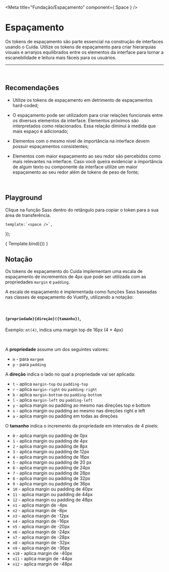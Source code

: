 
<Meta title="Fundação/Espaçamento" component={ Space } />

# Espaçamento

Os tokens de espaçamento são parte essencial na construção de interfaces usando o Cuida.
Utilize os tokens de espaçamento para criar hierarquias visuais e arranjos equilibrados entre os elementos
da interface para tornar a escanebilidade e leitura mais fáceis para os usuários.

<hr />
<br />

## Recomendações

- Utilize os tokens de espaçamento em detrimento de espaçamentos hard-coded;

- O espaçamento pode ser utilizadom para criar relações funcionais entre os diversos elementos da interface.
Elementos próximos são interpretados como relacionados. Essa relação diminui à medida que mais espaço é adicionado;

- Elementos com o mesmo nível de importância na interface devem possuir espaçamentos consistentes;

- Elementos com maior espaçamento ao seu redor são percebidos como mais relevantes na interface. Caso você queira
evidenciar a importância de algum texto ou componente da interface utilize um maior espaçamento ao seu redor além
de tokens de peso de fonte;


<br />

## Playground

Clique na função Sass dentro do retângulo para copiar o token para a sua área de transferência.

    template:`<space />`,
});

<Story name="escala">
    { Template.bind({}) }
</Story>

<br />

## Notação

Os tokens de espaçamento do Cuida implementam uma escala de espaçamento de incrementos de 4px que pode ser utilizada com as propriedades `margin` e `padding`.

A escala de espaçamento é implementada como funções Sass baseadas nas classes de espaçamento do Vuetify, utilizando a notação:

<br />

#### `{propriedade}{direção}({tamanho})`,
Exemplo: `mt(4)`, indica uma margin top de 16px (4 * 4px)

<br />

A <strong>propriedade</strong> assume um dos seguintes valores:

- `m` - para `margem`
- `p` - para `padding`

A <strong>direção</strong> indica o lado no qual a propriedade vai ser aplicada:

- `t` - aplica `margin-top` ou `padding-top`
- `r` - aplica `margin-right` ou `padding-right`
- `b` - aplica `margin-bottom` ou `padding-bottom`
- `l` - aplica `margin-left` ou `padding-left`
- `y` - aplica margin ou padding ao mesmo nas direções top e bottom
- `x` - aplica margin ou padding ao mesmo nas direções right e left
- `a` - aplica margin ou padding em todas as direções

O <strong>tamanho</strong> indica o incremento da propriedade em intervalos de 4 pixels:

- `0` - aplica margin ou padding de 0px
- `1` - aplica margin ou padding de 4px
- `2` - aplica margin ou padding de 8px
- `3` - aplica margin ou padding de 12px
- `4` - aplica margin ou padding de 16px
- `5` - aplica margin ou padding de 20 px
- `6` - aplica margin ou padding de 24px
- `7` - aplica margin ou padding de 28px
- `8` - aplica margin ou padding de 32px
- `9` - aplica margin ou padding de 36px
- `10` - aplica margin ou padding de 40px
- `11` - aplica margin ou padding de 44px
- `12` - aplica margin ou padding de 48px
- `n1` - aplica margin de -4px
- `n2` - aplica margin de -8px
- `n3` - aplica margin de -12px
- `n4` - aplica margin de -16px
- `n5` - aplica margin de -20px
- `n6` - aplica margin de -24px
- `n7` - aplica margin de -28px
- `n8` - aplica margin de -32px
- `n9` - aplica margin de -36px
- `n10` - aplica margin de -40px
- `n11` - aplica margin de -44px
- `n12` - aplica margin de -48px